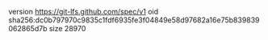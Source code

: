 version https://git-lfs.github.com/spec/v1
oid sha256:dc0b797970c9835c1fdf6935fe3f04849e58d97682a16e75b839839062865d7b
size 28970
